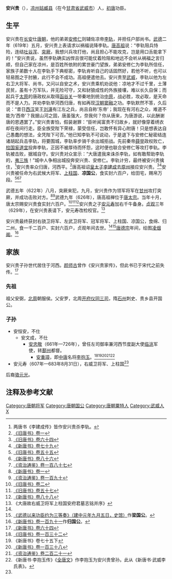 {{Infobox Biography
| subject_name   = 安興貴
| image_name     = 
| image_size     = 
| image_caption  = 
| date_of_birth  = 6世纪
| place_of_birth = 生地不詳
| date_of_death  = 7世纪
| place_of_death = [[唐朝|唐朝]]
| occupation     = [[唐朝|唐朝]]將領
}}

'''安兴贵'''（{{bd|6世纪||7世纪|catIdx=A}}），[[凉州|凉州]][[姑臧县|姑臧县]]（在今[[甘肃省|甘肃省]][[武威市|武威市]]）人，[[初唐|初唐]]功臣。

== 生平 ==
安兴贵在[[长安|长安]]仕[[唐朝|唐朝]]，他的弟弟[[安修仁|安修仁]]则辅佐凉帝[[李轨|李轨]]，并担任户部尚书。[[武德|武德]]二年（619年）五月，安兴贵上表请求以祸福说降李轨。[[唐高祖|唐高祖]]说：“李轨阻兵恃险，连结[[吐谷浑|吐谷浑]]、[[突厥|突厥]]，我想兴兵攻打他，尚且担心不能攻克，岂是用口舌能拿下的！”安兴贵说，虽然李轨确实凶悍且很可能仗着险阻和地远不会听从祸福之言归顺，但自己家在凉州，是百姓所依附的累世豪门望族，弟弟安修仁为李轨所信任，家族子弟数十人在李轨手下典枢密，李轨肯听自己的话固然好，若他不听，也可以轻易图之于肘腋，此行不会不成功。高祖便遣他去。安兴贵至[[武威|武威]]，李轨以他为左右卫大将军、尚书，又问以自安之术，安兴贵乘机劝说他：凉地才不过千里，土薄民贫，虽有十万军队，并无险可守，又和豺狼成性的外族接壤，难以长久自保；而起兵于[[太原|太原]]的唐政权从取得[[函谷关|函谷关]]一带秦地到统治[[中原|中原]]，战必胜，攻必取，是天命而不是人力。并劝李轨举河西归唐，有如再现[[汉朝|汉朝]][[窦融|窦融]]之功。李轨默然不答，久后说：“昔日[[西汉|西汉]]吴王[[刘濞|刘濞]]有江左之兵，尚且自称‘东帝’；我现在有河右之众，难道不能为‘西帝’？我据山河之固，唐虽强大，奈我何？你从唐来，为唐游说，以此酬谢唐的恩遇罢了。”安兴贵害怕，假装谢罪：“臣听闻富贵不归故乡，就好像穿着绣衣却在夜间行走。臣全族受陛下荣禄，蒙受信任，岂敢怀有异心附唐！只是想表达自己愚蠢的想法，全凭陛下可否。”他已知李轨不可说动，于是退下与安修仁秘密结连诸胡起兵击李轨，将要围城，李轨率步骑千余出城拒战。先前秦帝[[薛举|薛举]]政权败亡，[[柱国|柱国]][[奚道宜|奚道宜]]投奔李轨，正因不被厚待而怀怨，这时便也联合安修仁等攻打李轨。李轨被击败，据城自守。安兴贵对众宣示：“大唐遣我来诛杀李轨，如有敢帮助李轨的，[[夷三族|夷三族]]！”城中人争相出城投奔安兴贵、安修仁。李轨计穷，最终被安兴贵擒住，<ref>两唐书《李建成传》皆作安兴贵杀李轨。</ref>安兴贵率众归唐，河西平。<ref>[[:s:旧唐书/卷1|《旧唐书》卷一]]</ref>唐高祖诏[[皇太子|皇太子]][[李建成|李建成]]去[[原州|原州]]接应安兴贵。<ref>[[:s:旧唐书/卷64|《旧唐书》卷六十四]]</ref><ref>[[:s:新唐书/卷79|《新唐书》卷七十九]]</ref>安兴贵被任命为右武候大将军、[[上柱国|上柱国]]、'''凉国公'''，食实封六百户，给田宅，赐帛万段。<ref>[[:s:旧唐书/卷55|《旧唐书》卷五十五]]</ref><ref>[[:s:新唐书/卷86|《新唐书》卷八十六]]</ref><ref>[[:s:资治通鉴/卷187|《资治通鉴》卷一百八十七]]</ref>

武德五年（622年）八月，突厥来犯，九月，安兴贵作为领军将军在[[甘州|甘州]]攻打突厥，并成功击败对方。<ref>[[:s:新唐书/卷1|《新唐书》卷一]]</ref><ref>[[:s:资治通鉴/卷190|《资治通鉴》卷一百九十]]</ref>武德九年（626年），唐高祖禅位于[[唐太宗|唐太宗]]。当年十月，唐太宗赐安兴贵食实封六百户。<ref>[[:s:旧唐书/卷2|《旧唐书》卷二]]</ref><ref>[[:s:旧唐书/卷57|《旧唐书》卷五十七]]</ref><ref>[[:s:新唐书/卷88|《新唐书》卷八十八]]</ref>安兴贵之子[[安元寿|安元寿]]加右千牛备身。[[贞观_(唐朝)|贞观]]三年（629年），在安兴贵表请下，安元寿改检校官。<ref name=epi>《大唐故右威卫将军上柱国安府君墓志铭并序》</ref>

安兴贵最终获封右骁卫将军、左武卫将军、冠军将军、上柱国、凉国公，食绵、归二州，食一千二百户、实封六百户，贞观年间去世。<ref name=epi/><ref>[[:s:武德以来功臣约为三等奏（建中元年九月五日，史馆）|《武德以来功臣约为三等奏》（建中元年九月五日，史馆）]]作'''梁国公'''。</ref>[[唐德宗|唐德宗]]年间，绘图[[凌烟阁|凌烟阁]]。<ref>[[:s:新唐书/卷191|《新唐书》卷一百九十一]]作'''归国公'''。</ref>

== 家族 ==
安兴贵子孙世代居住于河西。[[颜师古|颜师古]]曾作《安兴贵家传》，但此书已于宋代之前失传。<ref>[[:s:新唐书/卷64|《新唐书》卷六十四]]</ref>

=== 先祖 ===
祖父安弼，[[北周|北周]]朝服侯。父安罗，北周[[开府仪同三司|开府仪同三司]]，隋[[石州|石州]]刺史、贵乡县开国公。

=== 子孙 ===
*安恒安，不仕
**安文成，不仕
***[[安忠敬|安忠敬]]（661年—726年），曾任左司御率兼河西节度副大使[[临洮|临洮]]军使，转[[鄯州|鄯州]]都督。
****[[安重璋|安重璋]]，即[[中唐|中唐]]名将[[李抱玉|李抱玉]]。<ref>[[:s:旧唐书/卷132|《旧唐书》卷一百三十二]]</ref><ref>《新唐书》卷七十五下</ref><ref>[[:s:新唐书/卷138|《新唐书》卷一百三十八]]</ref><ref>[[:s:资治通鉴/卷221|《资治通鉴》卷二百二十一]]</ref><ref>《新唐书·李抱玉传》《[[全唐文|全唐文]]》作李抱玉为安兴贵曾孙。此从《新唐书·武威李氏表》。</ref>
*安元寿（607年—683年8月31日），右威卫将军、上柱国<ref name=epi/>

后裔[[骆元光|骆元光]]。

== 注释及参考文献 ==
{{reflist|2}}

{{DEFAULTSORT:A}}
[[Category:唐朝将军|Category:唐朝将军]]
[[Category:唐朝国公|Category:唐朝国公]]
[[Category:唐朝粟特人|Category:唐朝粟特人]]
[[Category:武威人|Category:武威人]]
[[Category:安姓|X]]